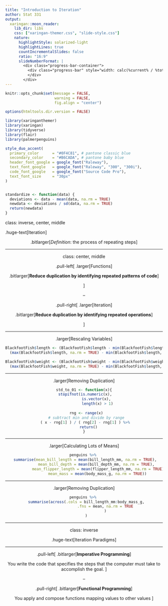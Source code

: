 ```yaml
---
title: "Introduction to Iteration"
author: Stat 331
output:
  xaringan::moon_reader:
    lib_dir: libs
    css: ["xaringan-themer.css", "slide-style.css"]
    nature:
      highlightStyle: solarized-light
      highlightLines: true
      countIncrementalSlides: false
      ratio: "16:9"
      slideNumberFormat: |
        <div class="progress-bar-container">
          <div class="progress-bar" style="width: calc(%current% / %total% * 100%);">
          </div>
        </div>
---
```



```r
knitr::opts_chunk$set(message = FALSE, 
                      warning = FALSE, 
                      fig.align = "center")

options(htmltools.dir.version = FALSE)

library(xaringanthemer)
library(xaringan)
library(tidyverse)
library(flair)
library(palmerpenguins)

style_duo_accent(
  primary_color      = "#0F4C81", # pantone classic blue
  secondary_color    = "#B6CADA", # pantone baby blue
  header_font_google = google_font("Raleway"),
  text_font_google   = google_font("Raleway", "300", "300i"),
  code_font_google   = google_font("Source Code Pro"),
  text_font_size     = "30px"
)


standardize <- function(data) {
  deviations <- data - mean(data, na.rm = TRUE)
  newdata <- deviations / sd(data, na.rm = TRUE)
  return(newdata)
}
```

class: inverse, center, middle 

.huge-text[Iteration]

<center>

.bitlarger[*Definition*: the process of repeating steps]

---

class: center, middle

.pull-left[
.larger[Functions]

.bitlarger[**Reduce duplication by identifying repeated patterns of code**]

]

--

.pull-right[
.larger[Iteration]

.bitlarger[**Reduce duplication by identifying repeated operations**]

]

---

.larger[Rescaling Variables]

```r
BlackfootFish$length <- (BlackfootFish$length - min(BlackfootFish$length, na.rm = TRUE)) /
  (max(BlackfootFish$length, na.rm = TRUE) - min(BlackfootFish$length, na.rm = TRUE))

BlackfootFish$weight <- (BlackfootFish$weight - min(BlackfootFish$weight, na.rm = TRUE)) /
  (max(BlackfootFish$weight, na.rm = TRUE) - min(BlackfootFish$length, na.rm = TRUE))
```

---

.larger[Removing Duplication]

```r
std_to_01 <- function(x){
  stopifnot(is.numeric(x), 
            is.vector(x), 
            length(x) > 1)
  
  rng <- range(x)
  # subtract min and divide by range
  ( x - rng[1] ) / ( rng[2] - rng[1] ) %>% 
    return()
}
```

---

.larger[Calculating Lots of Means]

```r
penguins %>% 
  summarise(mean_bill_length = mean(bill_length_mm, na.rm = TRUE), 
            mean_bill_depth = mean(bill_depth_mm, na.rm = TRUE), 
            mean_flipper_length = mean(flipper_length_mm, na.rm = TRUE), 
            mean_mass = mean(body_mass_g, na.rm = TRUE))
```

---

.larger[Removing Duplication]

```r
penguins %>% 
  summarise(across(.cols = bill_length_mm:body_mass_g,
                   .fns = mean, na.rm = TRUE
                   )
  )
```

---

class: inverse

.huge-text[Iteration Paradigms]

---

.pull-left[
.bitlarger[**Imperative Programming**]

You write the code that specifies the steps that the computer must take to
accomplish the goal.
]

--

.pull-right[
.bitlarger[**Functional Programming**]

You apply and compose functions mapping values to other values
]
